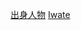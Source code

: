 {{Catnav|頁面分類|人物|各國人物|日本人|各都道府縣人物}}
{{日本行政區劃分類導航|出身人物}}
{{Commonscat|People of Iwate prefecture}}

[[Category:岩手縣|出身人物]]
[[Category:日本各都道府縣人物|Iwate]]
